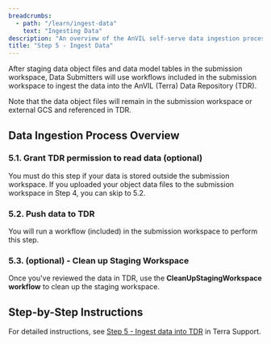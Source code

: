 ```yaml
---
breadcrumbs:
  - path: "/learn/ingest-data"
    text: "Ingesting Data"
description: "An overview of the AnVIL self-serve data ingestion process."
title: "Step 5 - Ingest Data"
---
```


<Alert icon={false} severity="info">
    After staging data object files and data model tables in the submission workspace, Data Submitters will use workflows included in the submission workspace to ingest the data into the AnVIL (Terra) Data Repository (TDR).       

Note that the data object files will remain in the submission workspace or external GCS and referenced in TDR. 
</Alert>

## Data Ingestion Process Overview

### 5.1. Grant TDR permission to read data (optional)       
You must do this step if your data is stored outside the submission workspace.  If you uploaded your object data files to the submission workspace in Step 4, you can skip to 5.2.                 

### 5.2. Push data to TDR      
You will run a workflow (included) in the submission workspace to perform this step.    

### 5.3. (optional) - Clean up Staging Workspace     
Once you've reviewed the data in TDR, use the **CleanUpStagingWorkspace workflow** to clean up the staging workspace.

## Step-by-Step Instructions     
For detailed instructions, see [Step 5 - Ingest data into TDR](https://support.terra.bio/hc/en-us/articles/36671511533467-Step-5-Ingest-data-to-TDR) in Terra Support.      
